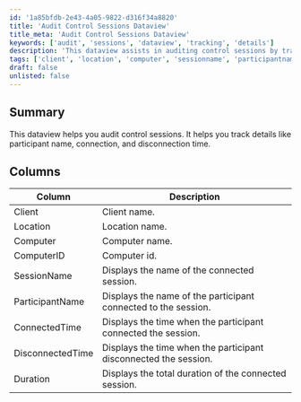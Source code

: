 ```yaml
---
id: '1a85bfdb-2e43-4a05-9822-d316f34a8820'
title: 'Audit Control Sessions Dataview'
title_meta: 'Audit Control Sessions Dataview'
keywords: ['audit', 'sessions', 'dataview', 'tracking', 'details']
description: 'This dataview assists in auditing control sessions by tracking essential details such as participant names, connection times, and disconnection times, providing a comprehensive overview of session activities.'
tags: ['client', 'location', 'computer', 'sessionname', 'participantname', 'connectedtime', 'disconnectedtime', 'duration']
draft: false
unlisted: false
---
```

## Summary

This dataview helps you audit control sessions. It helps you track details like participant name, connection, and disconnection time.

## Columns

| Column            | Description                                                  |
|-------------------|--------------------------------------------------------------|
| Client            | Client name.                                                |
| Location          | Location name.                                             |
| Computer          | Computer name.                                            |
| ComputerID       | Computer id.                                             |
| SessionName       | Displays the name of the connected session.                |
| ParticipantName   | Displays the name of the participant connected to the session. |
| ConnectedTime     | Displays the time when the participant connected the session. |
| DisconnectedTime   | Displays the time when the participant disconnected the session. |
| Duration          | Displays the total duration of the connected session.      |












